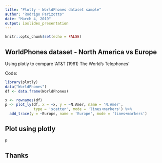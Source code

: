 ```yaml
---
title: "Plotly - WorldPhones dataset sample"
author: "Rodrigo Parizotto"
date: "March 4, 2019"
output: ioslides_presentation
---
```


```r
knitr::opts_chunk$set(echo = FALSE)
```

## WorldPhones dataset - North America vs Europe 
Using plotly to compare 'AT&T (1961) The World's Telephones' 

Code:
```r
library(plotly)
data("WorldPhones")
df <- data.frame(WorldPhones)

x <- rownames(df)
p <- plot_ly(df, x = ~x, y = ~N.Amer, name = 'N.Amer', 
             type = 'scatter', mode = 'lines+markers') %>%
  add_trace(y = ~Europe, name = 'Europe', mode = 'lines+markers')


```

## Plot using plotly
```r
p
```

## Thanks
